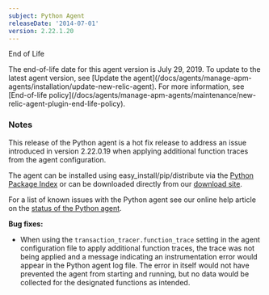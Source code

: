 ```yaml
---
subject: Python Agent
releaseDate: '2014-07-01'
version: 2.22.1.20
---
```


End of Life

<Callout variant="important">
  The end-of-life date for this agent version is July 29, 2019. To update to the latest agent version, see [Update the agent](/docs/agents/manage-apm-agents/installation/update-new-relic-agent). For more information, see [End-of-life policy](/docs/agents/manage-apm-agents/maintenance/new-relic-agent-plugin-end-life-policy).
</Callout>

### Notes

This release of the Python agent is a hot fix release to address an issue introduced in version 2.22.0.19 when applying additional function traces from the agent configuration.

The agent can be installed using easy_install/pip/distribute via the [Python Package Index](https://pypi.python.org/pypi/newrelic) or can be downloaded directly from our [download site](http://download.newrelic.com/python_agent/release/).

For a list of known issues with the Python agent see our online help article on the [status of the Python agent](https://newrelic.com/docs/python/status-of-python-agent).

**Bug fixes:**

* When using the `transaction_tracer.function_trace` setting in the agent configuration file to apply additional function traces, the trace was not being applied and a message indicating an instrumentation error would appear in the Python agent log file. The error in itself would not have prevented the agent from starting and running, but no data would be collected for the designated functions as intended.
